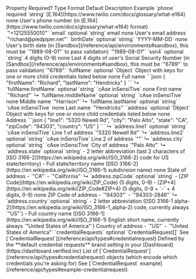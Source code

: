 <tr>
    <th>Property</th>
    <th>Required?</th>
    <th>Type</th>
    <th>Format</th>
    <th>Default</th>
    <th>Description</th>
    <th>Example</th>
</tr>
<tr>
    <td>`phone`</td>
    <td>required</td>
    <td>`string`</td>
    <td>[E.164](https://www.twilio.com/docs/glossary/what-e164)</td>
    <td>none</td>
    <td>User's phone number (in [E.164](https://www.twilio.com/docs/glossary/what-e164) format)</td>
    <td>`"+12125550010"`</td>
</tr>
<tr>
    <td>`email`</td>
    <td>optional</td>
    <td>`string`</td>
    <td>email</td>
    <td>none</td>
    <td>User's email address</td>
    <td>`"richard@piedpiper.net"`</td>
</tr>
<tr>
    <td>`birthDate`</td>
    <td>optional</td>
    <td>`string`</td>
    <td>`YYYY-MM-DD`</td>
    <td>none</td>
    <td>User's birth date (in [Sandbox](/reference/api/environments#sandbox), this must be `"1989-08-01"` to pass validation)</td>
    <td>`"1989-08-01"`</td>
</tr>
<tr>
    <td>`ssn4`</td>
    <td>optional</td>
    <td>`string`</td>
    <td>4 digits (0-9)</td>
    <td>none</td>
    <td>Last 4 digits of user's Social Security Number (in [Sandbox](/reference/api/environments#sandbox), this must be `"6789"` to pass validation)</td>
    <td>`"6789"`</td>
</tr>
<tr>
    <td>`fullName`</td>
    <td>optional</td>
    <td>`Object`</td>
    <td>Object with keys for one or more child credentials listed below</td>
    <td>none</td>
    <td>Full name</td>
    <td>
        ```json
        {
            "firstName": "Richard",
            "lastName": "Hendricks"
        }
        ```
    </td>
</tr>
<tr>
    <td>↳ `fullName.firstName`</td>
    <td>optional</td>
    <td>`string`</td>
    <td>`cAse inSensiTive`</td>
    <td>none</td>
    <td>First name</td>
    <td>`"Richard"`</td>
</tr>
<tr>
    <td>↳ `fullName.middleName`</td>
    <td>optional</td>
    <td>`string`</td>
    <td>`cAse inSensiTive`</td>
    <td>none</td>
    <td>Middle name</td>
    <td>`"Harrison"`</td>
</tr>
<tr>
    <td>↳ `fullName.lastName`</td>
    <td>optional</td>
    <td>`string`</td>
    <td>`cAse inSensiTive`</td>
    <td>none</td>
    <td>Last name</td>
    <td>`"Hendricks"`</td>
</tr>
<tr>
    <td>`address`</td>
    <td>optional</td>
    <td>`Object`</td>
    <td>Object with keys for one or more child credentials listed below</td>
    <td>none</td>
    <td>Address</td>
    <td>
        ```json
        {
            "line1": "5320 Newell Rd",
            "city": "Palo Alto",
            "state": "CA",
            "zipCode": "94303",
            "country": "US"
        }
        ```
    </td>
</tr>
<tr>
    <td>↳ `address.line1`</td>
    <td>optional</td>
    <td>`string`</td>
    <td>`cAse inSensiTive`</td>
    <td>Line 1 of address</td>
    <td>`"5320 Newell Rd"`</td>
</tr>
<tr>
    <td>↳ `address.line2`</td>
    <td>optional</td>
    <td>`string`</td>
    <td>`cAse inSensiTive`</td>
    <td>Line 2 of address</td>
    <td>`""`</td>
</tr>
<tr>
    <td>↳ `address.city`</td>
    <td>optional</td>
    <td>`string`</td>
    <td>`cAse inSensiTive`</td>
    <td>City of address</td>
    <td>`"Palo Alto"`</td>
</tr>
<tr>
    <td>↳ `address.state`</td>
    <td>optional</td>
    <td>`string`</td>
    <td>
        - 2 letter abbreviation (last 2 characters of [ISO 3166-2](https://en.wikipedia.org/wiki/ISO_3166-2) code for US state/territory)
        - Full state/territory name ([ISO 3166-2](https://en.wikipedia.org/wiki/ISO_3166-1) subdivision name)
    </td>
    <td>none</td>
    <td>State of address</td>
    <td>
        - `"CA"`
        - `"California"`
    </td>
</tr>
<tr>
    <td>↳ `address.zipCode`</td>
    <td>optional</td>
    <td>`string`</td>
    <td>
        - [ZIP Code](https://en.wikipedia.org/wiki/ZIP_Code) (5 digits, 0-9)
        - [ZIP+4](https://en.wikipedia.org/wiki/ZIP_Code#ZIP+4) (5 digits, 0-9 + `-` + 4 digits, 0-9)
    </td>
    <td>none</td>
    <td>ZIP Code of address</td>
    <td>
        - `"94303"`
        - `"94303-2846"`
    </td>
</tr>
<tr>
    <td>↳ `address.country`</td>
    <td>optional</td>
    <td>`string`</td>
    <td>
        - 2 letter abbreviation ([ISO 3166-1 alpha-2](https://en.wikipedia.org/wiki/ISO_3166-1_alpha-2) code, currently always `"US"`)
        - Full country name ([ISO 3166-1](https://en.wikipedia.org/wiki/ISO_3166-1) English short name, currently always `"United States of America"`)
    </td>
    <td>Country of address</td>
    <td>
        - `"US"`
        - `"United States of America"`
    </td>
</tr>
<tr>
    <td>`credentialRequests`</td>
    <td>optional</td>
    <td>`CredentialRequest[]`</td>
    <td>See [`CredentialRequest`](/reference/api/types#credentialrequest)</td>
    <td>Defined by the **default credential requests** brand setting in your [Dashboard](https://dashboard.verified.inc)</td>
    <td>List of [`CredentialRequest`](/reference/api/types#credentialrequest) objects (which encode which credentials you're asking for)</td>
    <td>See [`CredentialRequest` example](/reference/api/types#example-credentialrequest)</td>
</tr>
